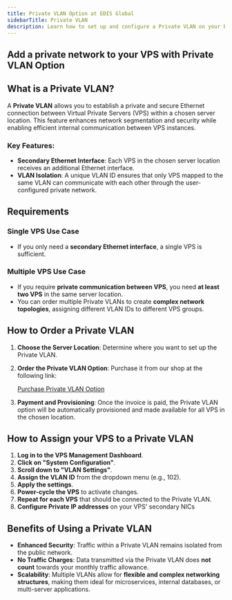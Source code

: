 ```yaml
---
title: Private VLAN Option at EDIS Global
sidebarTitle: Private VLAN
description: Learn how to set up and configure a Private VLAN on your EDIS Global VPS for secure internal communication.
---
```


## Add a private network to your VPS with Private VLAN Option

## What is a Private VLAN?
A **Private VLAN** allows you to establish a private and secure Ethernet connection between Virtual Private Servers (VPS) within a chosen server location. This feature enhances network segmentation and security while enabling efficient internal communication between VPS instances.

### Key Features:
- **Secondary Ethernet Interface**: Each VPS in the chosen server location receives an additional Ethernet interface.
- **VLAN Isolation**: A unique VLAN ID ensures that only VPS mapped to the same VLAN can communicate with each other through the user-configured private network.

## Requirements
### Single VPS Use Case
- If you only need a **secondary Ethernet interface**, a single VPS is sufficient.

### Multiple VPS Use Case
- If you require **private communication between VPS**, you need **at least two VPS** in the same server location.
- You can order multiple Private VLANs to create **complex network topologies**, assigning different VLAN IDs to different VPS groups.

## How to Order a Private VLAN
1. **Choose the Server Location**: Determine where you want to set up the Private VLAN.
2. **Order the Private VLAN Option**: Purchase it from our shop at the following link:
   
   [Purchase Private VLAN Option](https://manage.edisglobal.com/cart.php?gid=209)
3. **Payment and Provisioning**: Once the invoice is paid, the Private VLAN option will be automatically provisioned and made available for all VPS in the chosen location.

## How to Assign your VPS to a Private VLAN
1. **Log in to the VPS Management Dashboard**.
2. **Click on "System Configuration"**.
3. **Scroll down to "VLAN Settings"**.
4. **Assign the VLAN ID** from the dropdown menu (e.g., 102).
5. **Apply the settings**.
6. **Power-cycle the VPS** to activate changes.
7. **Repeat for each VPS** that should be connected to the Private VLAN.
8. **Configure Private IP addresses** on your VPS' secondary NICs

## Benefits of Using a Private VLAN
- **Enhanced Security**: Traffic within a Private VLAN remains isolated from the public network.
- **No Traffic Charges**: Data transmitted via the Private VLAN does **not count** towards your monthly traffic allowance.
- **Scalability**: Multiple VLANs allow for **flexible and complex networking structures**, making them ideal for microservices, internal databases, or multi-server applications.
